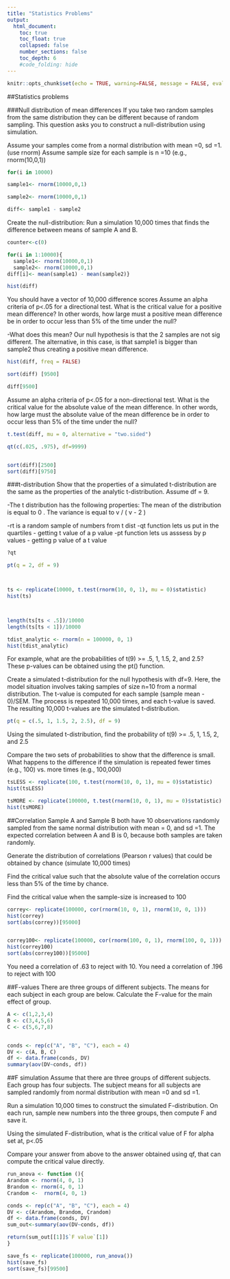 ```yaml
---
title: "Statistics Problems"
output:
  html_document:
    toc: true
    toc_float: true
    collapsed: false
    number_sections: false
    toc_depth: 6
    #code_folding: hide
---
```


```r
knitr::opts_chunk$set(echo = TRUE, warning=FALSE, message = FALSE, eval = FALSE)
```

##Statistics problems 

###Null distribution of mean differences
If you take two random samples from the same distribution they can be different because of random sampling. This question asks you to construct a null-distribution using simulation.

Assume your samples come from a normal distribution with mean =0, sd =1. (use rnorm)
Assume sample size for each sample is n =10 (e.g., rnorm(10,0,1))

```r

for(i in 10000)

sample1<- rnorm(10000,0,1)

sample2<- rnorm(10000,0,1)

diff<- sample1 - sample2
```


Create the null-distribution: Run a simulation 10,000 times that finds the difference between means of sample A and B. 

```r
counter<-c(0)

for(i in 1:10000){
  sample1<- rnorm(10000,0,1)
  sample2<- rnorm(10000,0,1)
diff[i]<- mean(sample1) - mean(sample2)}

hist(diff)


```



You should have a vector of 10,000 difference scores
Assume an alpha criteria of p<.05 for a directional test. What is the critical value for a positive mean difference? In other words, how large must a positive mean difference be in order to occur less than 5% of the time under the null?


-What does this mean? Our null hypothesis is that the 2 samples are not sig different. The alternative, in this case, is that sample1 is bigger than sample2 thus creating a positive mean difference. 

```r
hist(diff, freq = FALSE)

sort(diff) [9500]

diff[9500]


```

Assume an alpha criteria of p<.05 for a non-directional test. What is the critical value for the absolute value of the mean difference. In other words, how large must the absolute value of the mean difference be in order to occur less than 5% of the time under the null?

```r
t.test(diff, mu = 0, alternative = "two.sided")

qt(c(.025, .975), df=9999) 


sort(diff)[2500]
sort(diff)[9750]
```




###t-distribution
Show that the properties of a simulated t-distribution are the same as the properties of the analytic t-distribution. Assume df = 9.

-The t distribution has the following properties: The mean of the distribution is equal to 0 . The variance is equal to v / ( v - 2 )

-rt is a random sample of numbers from t dist
-qt function lets us put in the quartiles - getting t value of a p value
-pt function lets us asssess by p values - getting p value of a t value

```r
?qt

pt(q = 2, df = 9)



ts <- replicate(10000, t.test(rnorm(10, 0, 1), mu = 0)$statistic)
hist(ts)



length(ts[ts < .5])/10000
length(ts[ts < 1])/10000

tdist_analytic <- rnorm(n = 100000, 0, 1)
hist(tdist_analytic)


```


For example, what are the probabilities of t(9) >= .5, 1, 1.5, 2, and 2.5? These p-values can be obtained using the pt() function.

Create a simulated t-distribution for the null hypothesis with df=9. Here, the model situation involves taking samples of size n=10 from a normal distribution. The t-value is computed for each sample (sample mean - 0)/SEM. The process is repeated 10,000 times, and each t-value is saved. The resulting 10,000 t-values are the simulated t-distribution.

```r
pt(q = c(.5, 1, 1.5, 2, 2.5), df = 9)


```


Using the simulated t-distribution, find the probability of t(9) >= .5, 1, 1.5, 2, and 2.5

Compare the two sets of probabilities to show that the difference is small. What happens to the difference if the simulation is repeated fewer times (e.g., 100) vs. more times (e.g., 100,000)

```r
tsLESS <- replicate(100, t.test(rnorm(10, 0, 1), mu = 0)$statistic)
hist(tsLESS)

tsMORE <- replicate(100000, t.test(rnorm(10, 0, 1), mu = 0)$statistic)
hist(tsMORE)
```
##Correlation
Sample A and Sample B both have 10 observations randomly sampled from the same normal distribution with mean = 0, and sd =1. The expected correlation between A and B is 0, because both samples are taken randomly.

Generate the distribution of correlations (Pearson r values) that could be obtained by chance (simulate 10,000 times)

Find the critical value such that the absolute value of the correlation occurs less than 5% of the time by chance.

Find the critical value when the sample-size is increased to 100


```r
correy<- replicate(100000, cor(rnorm(10, 0, 1), rnorm(10, 0, 1)))
hist(correy)
sort(abs(correy))[95000]


correy100<- replicate(100000, cor(rnorm(100, 0, 1), rnorm(100, 0, 1)))
hist(correy100)
sort(abs(correy100))[95000]
```
You need a correlation of .63 to reject with 10.
You need a correlation of .196 to reject with 100 



##F-values
There are three groups of different subjects. The means for each subject in each group are below. Calculate the F-value for the main effect of group.

```r
A <- c(1,2,3,4)
B <- c(3,4,5,6)
C <- c(5,6,7,8)


conds <- rep(c("A", "B", "C"), each = 4)
DV <- c(A, B, C)
df <- data.frame(conds, DV)
summary(aov(DV~conds, df))
```


##F simulation
Assume that there are three groups of different subjects. Each group has four subjects. The subject means for all subjects are sampled randomly from normal distribution with mean =0 and sd =1.

Run a simulation 10,000 times to construct the simulated F-distribution. On each run, sample new numbers into the three groups, then compute F and save it.

Using the simulated F-distribution, what is the critical value of F for alpha set at, p<.05

Compare your answer from above to the answer obtained using qf, that can compute the critical value directly.

```r
run_anova <- function (){
Arandom <- rnorm(4, 0, 1)
Brandom <- rnorm(4, 0, 1)
Crandom <-  rnorm(4, 0, 1)

conds <- rep(c("A", "B", "C"), each = 4)
DV <- c(Arandom, Brandom, Crandom)
df <- data.frame(conds, DV)
sum_out<-summary(aov(DV~conds, df))

return(sum_out[[1]]$`F value`[1])
}

save_fs <- replicate(100000, run_anova())
hist(save_fs)
sort(save_fs)[99500]

```


